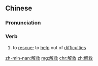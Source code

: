 ==Chinese==
{{zh-forms}}

===Pronunciation===
{{zh-pron
|m=jiějiù
|c=gaai2 gau3
|h=pfs=n:kié-kiu/s:kiái-kiu
|mn=kái-kiù
|w=2jia jieu
|cat=v
}}

===Verb===
{{zh-verb}}

# to [[rescue]]; to [[help]] out of [[difficulties]]

[[zh-min-nan:解救]]
[[mg:解救]]
[[chr:解救]]
[[zh:解救]]